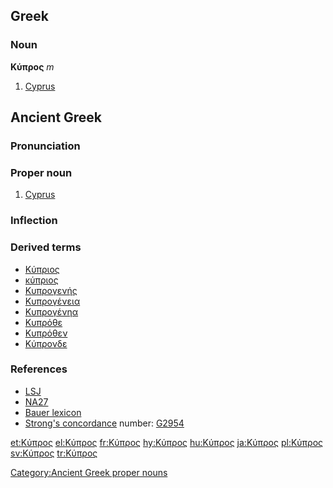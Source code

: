 {{wikipedia|Cyprus}}
==Greek==
===Noun===
'''Κύπρος''' ''m''

#[[Cyprus]]

==Ancient Greek==

===Pronunciation===
{{grc-ipa-ckb|kýpros|ˈkypros|ˈkipros}}

===Proper noun===
{{grc-pnoun|Κύπρου|f|second|Kupros}}

#[[Cyprus]]

===Inflection===
{{grc-decl-2nd-pax|form=F-sing|Κύπρ}}

===Derived terms===
*[[Κύπριος]]
*[[κύπριος]]
*[[Κυπρογενής]]
*[[Κυπρογένεια]]
*[[Κυπρογένηα]]
*[[Κυπρόθε]]
*[[Κυπρόθεν]]
*[[Κύπρονδε]]

===References===
*[[:w:LSJ|LSJ]]
*[[:w:Novum Testamentum Graece|NA27]]
*[[:w:Bauer lexicon|Bauer lexicon]]
*[[Strong's concordance]] number:  [http://www.biblestudytools.net/Lexicons/Greek/grk.cgi?number=2954&version=kjv G2954]

[[Category:Ancient Greek proper nouns]]

[[et:Κύπρος]]
[[el:Κύπρος]]
[[fr:Κύπρος]]
[[hy:Κύπρος]]
[[hu:Κύπρος]]
[[ja:Κύπρος]]
[[pl:Κύπρος]]
[[sv:Κύπρος]]
[[tr:Κύπρος]]